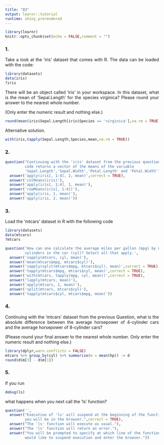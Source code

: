 ```yaml
---
title: "Q3"
output: learnr::tutorial
runtime: shiny_prerendered
---
```


```r
library(learnr)
knitr::opts_chunk$set(echo = FALSE,comment = "")
```
<style>
  body {
    text-align: justify
    }
</style>

### 1.

Take a look at the 'iris' dataset that comes with R. The data can be loaded with the code:

```r
library(datasets)
data(iris)
?iris
```

There will be an object called 'iris' in your workspace. In this dataset, what
is the mean of 'Sepal.Length' for the species virginica? Please round your
answer to the nearest whole number.

(Only enter the numeric result and nothing else.)

```r
round(mean(iris$Sepal.Length[iris$Species == 'virginica'],na.rm = TRUE))
```

Alternative solution.

```r
with(iris,tapply(Sepal.Length,Species,mean,na.rm = TRUE))
```

### 2.

```r
question("Continuing with the 'iris' dataset from the previous question, what R
         code returns a vector of the means of the variable
         'Sepal.Length','Sepal.Width','Petal.Length' and 'Petal.Width'?",
  answer('apply(iris[, 1:4], 2, mean)',correct = TRUE),
  answer('colMeans(iris)'),
  answer('apply(iris[, 1:4], 1, mean)'),
  answer('rowMeans(iris[, 1:4])'),
  answer('apply(iris, 1, mean)'),
  answer('apply(iris, 2, mean)'))
```

### 3.
Load the 'mtcars' dataset in R with the following code

```r
library(datasets)
data(mtcars)
?mtcars
```

```r
question('How can one calculate the average miles per gallon (mpg) by number of
         cylinders in the car (cyl)? Select all that apply.',
  answer('sapply(mtcars, cyl, mean)'),
  answer('mean(mtcars$mpg, mtcars$cyl)'),
  answer('sapply(split(mtcars$mpg, mtcars$cyl), mean)',correct = TRUE),
  answer('tapply(mtcars$mpg, mtcars$cyl, mean)',correct = TRUE),
  answer('with(mtcars, tapply(mpg, cyl, mean))',correct = TRUE),
  answer('lapply(mtcars, mean)'),
  answer('apply(mtcars, 2, mean)'),
  answer('split(mtcars, mtcars$cyl)'),
  answer('tapply(mtcars$cyl, mtcars$mpg, mean)'))
```


### 4.

Continuing with the 'mtcars' dataset from the previous Question, what is the
absolute difference between the average horsepower of 4-cylinder cars and the
average horsepower of 8-cylinder cars?

(Please round your final answer to the nearest whole number. Only enter the
numeric result and nothing else.)

```r
library(dplyr,warn.conflicts = FALSE)
mtcars %>% group_by(cyl) %>% summarise(m = mean(hp)) -> d
round(d$m[3] - d$m[1])
```

### 5.

If you run

```r
debug(ls)
```

what happens when you next call the 'ls' function?

```r
question('',
  answer("Execution of 'ls' will suspend at the beginning of the function and
         you will be in the browser.",correct = TRUE),
  answer("The 'ls' function will execute as usual."),
  answer("The 'ls' function will return an error."),
  answer("You will be prompted to specify at which line of the function you
         would like to suspend execution and enter the browser."))
```